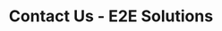 ---
title: Contact Us - E2E Solutions
blocks:
  - headline: Contact E2E Solutions
    text: >
      Ready to transform your supply chain? We're here to help you optimize
      your operations and drive sustainable growth.
    text2: >
      Get in touch with our team of experts today to discuss your specific
      needs and challenges.
    color: default
    _template: hero
  - heading: Get in Touch
    subheading: >
      Fill out the form below and we'll get back to you as soon as possible.
      Our team is ready to help you optimize your supply chain operations.
    formId: xldgqllq
    color: tint
    _template: contactForm
  - items:
      - title: Schedule a Consultation
        text: >
          Book a free initial consultation with our experts to discuss your
          supply chain challenges and explore potential solutions. We'll help
          you identify opportunities for improvement and outline a path forward.
      - title: Business Health-Check
        text: >
          Request our rapid 1-3 day business health-check service to get a
          comprehensive overview of your supply chain's current state and
          actionable recommendations for improvement.
      - title: Partnership Inquiries
        text: >
          Interested in partnering with E2E Solutions? We're always looking to
          collaborate with organizations that share our commitment to supply
          chain excellence.
    color: default
    _template: features
  - quote: >-
      Transform your supply chain into a competitive advantage. Contact us today
      to start your journey towards supply chain excellence.
    author: E2E Solutions Team
    color: primary
    _template: testimonial
--- 